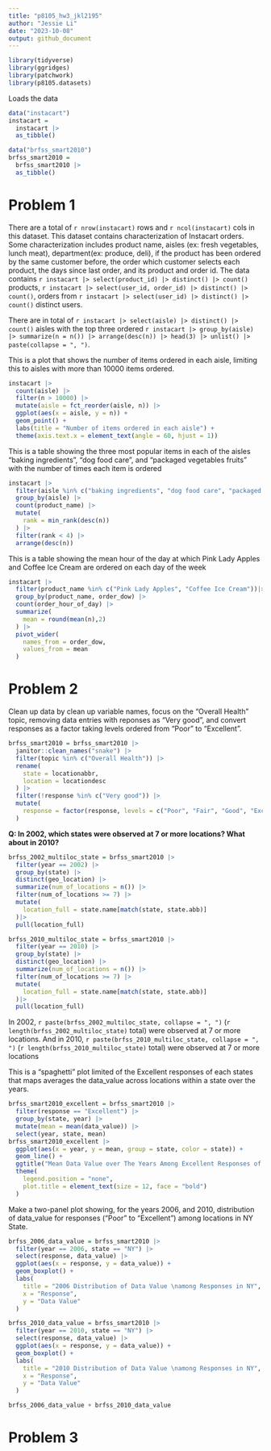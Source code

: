```yaml
---
title: "p8105_hw3_jkl2195"
author: "Jessie Li"
date: "2023-10-08"
output: github_document
---
```


```r
library(tidyverse)
library(ggridges)
library(patchwork)
library(p8105.datasets)
```

Loads the data
```r
data("instacart")
instacart = 
  instacart |> 
  as_tibble()

data("brfss_smart2010")
brfss_smart2010 =
  brfss_smart2010 |>
  as_tibble()
```

# Problem 1

There are a total of `r nrow(instacart)` rows and `r ncol(instacart)` cols in this dataset. This dataset contains characterization of Instacart orders. Some characterization includes product name, aisles (ex: fresh vegetables, 	
lunch meat), department(ex: produce, deli), if the product has been ordered by the same customer before, the order which customer selects each product, the days since last order, and its product and order id. The data contains `r instacart |> select(product_id) |> distinct() |> count()` products,  `r instacart |> select(user_id, order_id) |> distinct() |> count()`, orders from `r instacart |> select(user_id) |> distinct() |> count()` distinct users.

There are in total of `r instacart |> select(aisle) |> distinct() |> count()` aisles with the top three ordered `r instacart |> group_by(aisle) |> summarize(n = n()) |> arrange(desc(n)) |> head(3) |> unlist() |> paste(collapse = ", ")`.


This is a plot that shows the number of items ordered in each aisle, limiting this to aisles with more than 10000 items ordered.

```r
instacart |>
  count(aisle) |>
  filter(n > 10000) |>
  mutate(aisle = fct_reorder(aisle, n)) |>
  ggplot(aes(x = aisle, y = n)) +
  geom_point() + 
  labs(title = "Number of items ordered in each aisle") +
  theme(axis.text.x = element_text(angle = 60, hjust = 1))
```

This is a table showing the three most popular items in each of the aisles “baking ingredients”, “dog food care”, and “packaged vegetables fruits” with the number of times each item is ordered

```r
instacart |>
  filter(aisle %in% c("baking ingredients", "dog food care", "packaged vegetables fruits")) |>
  group_by(aisle) |>
  count(product_name) |>
  mutate(
    rank = min_rank(desc(n))
  ) |>
  filter(rank < 4) |>
  arrange(desc(n))
```

This is a table showing the mean hour of the day at which Pink Lady Apples and Coffee Ice Cream are ordered on each day of the week

```r
instacart |>
  filter(product_name %in% c("Pink Lady Apples", "Coffee Ice Cream"))|>
  group_by(product_name, order_dow) |>
  count(order_hour_of_day) |>
  summarize(
    mean = round(mean(n),2)
  ) |>
  pivot_wider(
    names_from = order_dow,
    values_from = mean
  )
```

# Problem 2

Clean up data by clean up variable names, focus on the “Overall Health” topic, removing data entries with reponses as "Very good", and convert responses as a factor taking levels ordered from “Poor” to “Excellent”.
```r
brfss_smart2010 = brfss_smart2010 |>
  janitor::clean_names("snake") |>
  filter(topic %in% c("Overall Health")) |>
  rename(
    state = locationabbr,
    location = locationdesc
  ) |>
  filter(!response %in% c("Very good")) |>
  mutate(
    response = factor(response, levels = c("Poor", "Fair", "Good", "Excellent"))
  )
```


**Q: In 2002, which states were observed at 7 or more locations? What about in 2010?**
```r
brfss_2002_multiloc_state = brfss_smart2010 |>
  filter(year == 2002) |>
  group_by(state) |>
  distinct(geo_location) |>
  summarize(num_of_locations = n()) |>
  filter(num_of_locations >= 7) |>
  mutate(
    location_full = state.name[match(state, state.abb)]
  )|>
  pull(location_full)

brfss_2010_multiloc_state = brfss_smart2010 |>
  filter(year == 2010) |>
  group_by(state) |>
  distinct(geo_location) |>
  summarize(num_of_locations = n()) |>
  filter(num_of_locations >= 7) |>
  mutate(
    location_full = state.name[match(state, state.abb)]
  )|>
  pull(location_full)
```
In 2002, `r paste(brfss_2002_multiloc_state, collapse = ", ")` (`r length(brfss_2002_multiloc_state)` total) were observed at 7 or more locations. And in 2010, `r paste(brfss_2010_multiloc_state, collapse = ", ")` (`r length(brfss_2010_multiloc_state)` total) were observed at 7 or more locations



This is a "spaghetti" plot limited of the Excellent responses of each states that maps averages the data_value across locations within a state over the years.
```r
brfss_smart2010_excellent = brfss_smart2010 |>
  filter(response == "Excellent") |>
  group_by(state, year) |>
  mutate(mean = mean(data_value)) |>
  select(year, state, mean)
brfss_smart2010_excellent |>
  ggplot(aes(x = year, y = mean, group = state, color = state)) +
  geom_line() +
  ggtitle("Mean Data Value over The Years Among Excellent Responses of Each State") + 
  theme(
    legend.position = "none",
    plot.title = element_text(size = 12, face = "bold")
  ) 
```


Make a two-panel plot showing, for the years 2006, and 2010, distribution of data_value for responses (“Poor” to “Excellent”) among locations in NY State.
```r
brfss_2006_data_value = brfss_smart2010 |>
  filter(year == 2006, state == "NY") |>
  select(response, data_value) |>
  ggplot(aes(x = response, y = data_value)) +
  geom_boxplot() +
  labs(
    title = "2006 Distribution of Data Value \namong Responses in NY",
    x = "Response",
    y = "Data Value"
  )

brfss_2010_data_value = brfss_smart2010 |>
  filter(year == 2010, state == "NY") |>
  select(response, data_value) |>
  ggplot(aes(x = response, y = data_value)) +
  geom_boxplot() +
  labs(
    title = "2010 Distribution of Data Value \namong Responses in NY",
    x = "Response",
    y = "Data Value"
  )

brfss_2006_data_value + brfss_2010_data_value
```

# Problem 3




